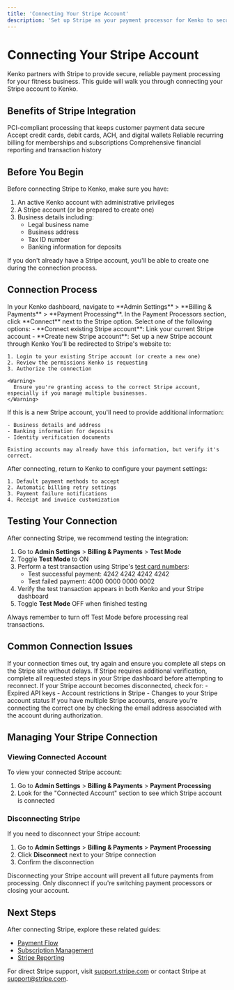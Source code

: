 ```yaml
---
title: 'Connecting Your Stripe Account'
description: 'Set up Stripe as your payment processor for Kenko to securely handle transactions'
---
```


# Connecting Your Stripe Account

Kenko partners with Stripe to provide secure, reliable payment processing for your fitness business. This guide will walk you through connecting your Stripe account to Kenko.

## Benefits of Stripe Integration

<CardGroup cols={2}>
  <Card title="Secure Payments" icon="shield-alt">
    PCI-compliant processing that keeps customer payment data secure
  </Card>
  <Card title="Multiple Payment Methods" icon="credit-card">
    Accept credit cards, debit cards, ACH, and digital wallets
  </Card>
  <Card title="Automated Billing" icon="sync">
    Reliable recurring billing for memberships and subscriptions
  </Card>
  <Card title="Detailed Reporting" icon="chart-bar">
    Comprehensive financial reporting and transaction history
  </Card>
</CardGroup>

## Before You Begin

Before connecting Stripe to Kenko, make sure you have:

1. An active Kenko account with administrative privileges
2. A Stripe account (or be prepared to create one)
3. Business details including:
   - Legal business name
   - Business address
   - Tax ID number
   - Banking information for deposits

<Note>
  If you don't already have a Stripe account, you'll be able to create one during the connection process.
</Note>

## Connection Process

<Steps>
  <Step title="Access Payment Settings">
    In your Kenko dashboard, navigate to **Admin Settings** > **Billing & Payments** > **Payment Processing**.
  </Step>
  
  <Step title="Select Stripe">
    In the Payment Processors section, click **Connect** next to the Stripe option.
  </Step>
  
  <Step title="Choose Connection Type">
    Select one of the following options:
    - **Connect existing Stripe account**: Link your current Stripe account
    - **Create new Stripe account**: Set up a new Stripe account through Kenko
  </Step>
  
  <Step title="Authorize Connection">
    You'll be redirected to Stripe's website to:
    
    1. Login to your existing Stripe account (or create a new one)
    2. Review the permissions Kenko is requesting
    3. Authorize the connection
    
    <Warning>
      Ensure you're granting access to the correct Stripe account, especially if you manage multiple businesses.
    </Warning>
  </Step>
  
  <Step title="Complete Account Setup">
    If this is a new Stripe account, you'll need to provide additional information:
    
    - Business details and address
    - Banking information for deposits
    - Identity verification documents
    
    Existing accounts may already have this information, but verify it's correct.
  </Step>
  
  <Step title="Configure Payment Settings">
    After connecting, return to Kenko to configure your payment settings:
    
    1. Default payment methods to accept
    2. Automatic billing retry settings
    3. Payment failure notifications
    4. Receipt and invoice customization
  </Step>
</Steps>

## Testing Your Connection

After connecting Stripe, we recommend testing the integration:

1. Go to **Admin Settings** > **Billing & Payments** > **Test Mode**
2. Toggle **Test Mode** to ON
3. Perform a test transaction using Stripe's [test card numbers](https://stripe.com/docs/testing):
   - Test successful payment: 4242 4242 4242 4242
   - Test failed payment: 4000 0000 0000 0002
4. Verify the test transaction appears in both Kenko and your Stripe dashboard
5. Toggle **Test Mode** OFF when finished testing

<Warning>
  Always remember to turn off Test Mode before processing real transactions.
</Warning>

## Common Connection Issues

<AccordionGroup>
  <Accordion icon="exclamation-circle" title="Connection Timeout">
    If your connection times out, try again and ensure you complete all steps on the Stripe site without delays.
  </Accordion>
  
  <Accordion icon="id-card" title="Verification Problems">
    If Stripe requires additional verification, complete all requested steps in your Stripe dashboard before attempting to reconnect.
  </Accordion>
  
  <Accordion icon="link-slash" title="Disconnection Issues">
    If your Stripe account becomes disconnected, check for:
    - Expired API keys
    - Account restrictions in Stripe
    - Changes to your Stripe account status
  </Accordion>
  
  <Accordion icon="exchange-alt" title="Multiple Account Confusion">
    If you have multiple Stripe accounts, ensure you're connecting the correct one by checking the email address associated with the account during authorization.
  </Accordion>
</AccordionGroup>

## Managing Your Stripe Connection

### Viewing Connected Account

To view your connected Stripe account:

1. Go to **Admin Settings** > **Billing & Payments** > **Payment Processing**
2. Look for the "Connected Account" section to see which Stripe account is connected

### Disconnecting Stripe

If you need to disconnect your Stripe account:

1. Go to **Admin Settings** > **Billing & Payments** > **Payment Processing**
2. Click **Disconnect** next to your Stripe connection
3. Confirm the disconnection

<Warning>
  Disconnecting your Stripe account will prevent all future payments from processing. Only disconnect if you're switching payment processors or closing your account.
</Warning>

## Next Steps

After connecting Stripe, explore these related guides:

- [Payment Flow](../payment-flow)
- [Subscription Management](../subscription-management)
- [Stripe Reporting](../reporting)

For direct Stripe support, visit [support.stripe.com](https://support.stripe.com) or contact Stripe at support@stripe.com. 